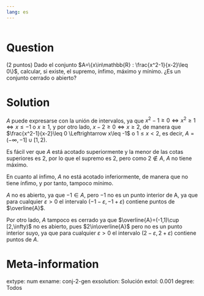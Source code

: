 ```yaml
---
lang: es
---
```


```r

```

Question
========
(2 puntos) Dado el conjunto $A=\{x\in\mathbb{R} : \frac{x^2-1}{x-2}\leq 0\}$, calcular, si existe, el supremo, ínfimo, máximo y mínimo. ¿Es un conjunto cerrado o abierto?

Solution
========
$A$ puede expresarse con la unión de intervalos, ya que $x^2-1\geq 0 \Leftrightarrow x^2\geq 1 \Leftrightarrow x\leq -1 \mbox{ o } x\geq 1$, y por otro lado, $x-2\geq 0 \Leftrightarrow x\geq 2$, de manera que $\frac{x^2-1}{x-2}\leq 0 \Leftrightarrow x\leq -1$ o $1\leq x<2$, es decir, $A=(-\infty,-1]\cup [1,2)$.

Es fácil ver que $A$ está acotado superiormente y la menor de las cotas superiores es $2$, por lo que el supremo es $2$, pero como $2\not\in A$, $A$ no tiene máximo.

En cuanto al ínfimo, $A$ no está acotado inferiormente, de manera que no tiene ínfimo, y por tanto, tampoco mínimo.

$A$ no es abierto, ya que $-1\in A$, pero $-1$ no es un punto interior de A, ya que para cualquier $\varepsilon>0$ el intervalo $(-1-\varepsilon,-1+\varepsilon)$ contiene puntos de $\overline{A}$. 

Por otro lado, $A$ tampoco es cerrado ya que $\overline{A}=(-1,1)\cup [2,\infty)$ no es abierto, pues $2\in\overline{A}$ pero no es un punto interior suyo, ya que para cualquier $\varepsilon>0$ el intervalo $(2-\varepsilon,2+\varepsilon)$ contiene puntos de $A$.

Meta-information
================
extype: num
exname: conj-2-gen
exsolution: Solución
extol: 0.001
degree: Todos
